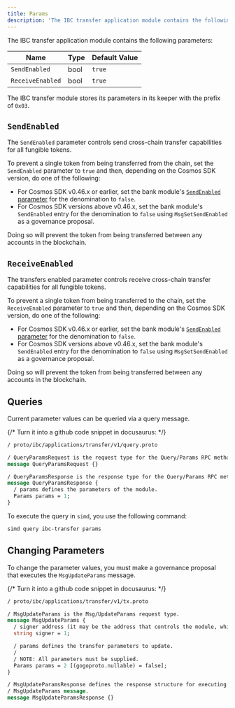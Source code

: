 ```yaml
---
title: Params
description: 'The IBC transfer application module contains the following parameters:'
---
```


The IBC transfer application module contains the following parameters:

| Name             | Type | Default Value |
| ---------------- | ---- | ------------- |
| `SendEnabled`    | bool | `true`        |
| `ReceiveEnabled` | bool | `true`        |

The IBC transfer module stores its parameters in its keeper with the prefix of `0x03`.

## `SendEnabled`

The `SendEnabled` parameter controls send cross-chain transfer capabilities for all fungible tokens.

To prevent a single token from being transferred from the chain, set the `SendEnabled` parameter to `true` and then, depending on the Cosmos SDK version, do one of the following:

* For Cosmos SDK v0.46.x or earlier, set the bank module's [`SendEnabled` parameter](https://github.com/cosmos/cosmos-sdk/blob/release/v0.46.x/x/bank/spec/05_params.md#sendenabled) for the denomination to `false`.
* For Cosmos SDK versions above v0.46.x, set the bank module's `SendEnabled` entry for the denomination to `false` using `MsgSetSendEnabled` as a governance proposal.

<Warning>
Doing so will prevent the token from being transferred between any accounts in the blockchain.
</Warning>

## `ReceiveEnabled`

The transfers enabled parameter controls receive cross-chain transfer capabilities for all fungible tokens.

To prevent a single token from being transferred to the chain, set the `ReceiveEnabled` parameter to `true` and then, depending on the Cosmos SDK version, do one of the following:

* For Cosmos SDK v0.46.x or earlier, set the bank module's [`SendEnabled` parameter](https://github.com/cosmos/cosmos-sdk/blob/release/v0.46.x/x/bank/spec/05_params.md#sendenabled) for the denomination to `false`.
* For Cosmos SDK versions above v0.46.x, set the bank module's `SendEnabled` entry for the denomination to `false` using `MsgSetSendEnabled` as a governance proposal.

<Warning>
Doing so will prevent the token from being transferred between any accounts in the blockchain.
</Warning>

## Queries

Current parameter values can be queried via a query message.

{/* Turn it into a github code snippet in docusaurus: */}

```protobuf
/ proto/ibc/applications/transfer/v1/query.proto

/ QueryParamsRequest is the request type for the Query/Params RPC method.
message QueryParamsRequest {}

/ QueryParamsResponse is the response type for the Query/Params RPC method.
message QueryParamsResponse {
  / params defines the parameters of the module.
  Params params = 1;
}
```

To execute the query in `simd`, you use the following command:

```bash
simd query ibc-transfer params
```

## Changing Parameters

To change the parameter values, you must make a governance proposal that executes the `MsgUpdateParams` message.

{/* Turn it into a github code snippet in docusaurus: */}

```protobuf expandable
/ proto/ibc/applications/transfer/v1/tx.proto

/ MsgUpdateParams is the Msg/UpdateParams request type.
message MsgUpdateParams {
  / signer address (it may be the address that controls the module, which defaults to x/gov unless overwritten).
  string signer = 1;

  / params defines the transfer parameters to update.
  /
  / NOTE: All parameters must be supplied.
  Params params = 2 [(gogoproto.nullable) = false];
}

/ MsgUpdateParamsResponse defines the response structure for executing a
/ MsgUpdateParams message.
message MsgUpdateParamsResponse {}
```
